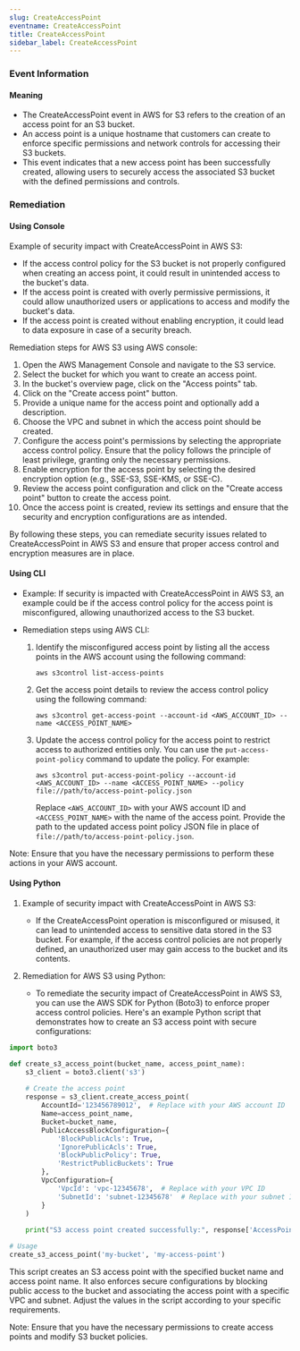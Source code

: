 ```yaml
--- 
slug: CreateAccessPoint
eventname: CreateAccessPoint
title: CreateAccessPoint
sidebar_label: CreateAccessPoint
---
```

                       
### Event Information

#### Meaning

- The CreateAccessPoint event in AWS for S3 refers to the creation of an access point for an S3 bucket. 
- An access point is a unique hostname that customers can create to enforce specific permissions and network controls for accessing their S3 buckets. 
- This event indicates that a new access point has been successfully created, allowing users to securely access the associated S3 bucket with the defined permissions and controls.

### Remediation

#### Using Console

Example of security impact with CreateAccessPoint in AWS S3:
- If the access control policy for the S3 bucket is not properly configured when creating an access point, it could result in unintended access to the bucket's data.
- If the access point is created with overly permissive permissions, it could allow unauthorized users or applications to access and modify the bucket's data.
- If the access point is created without enabling encryption, it could lead to data exposure in case of a security breach.

Remediation steps for AWS S3 using AWS console:
1. Open the AWS Management Console and navigate to the S3 service.
2. Select the bucket for which you want to create an access point.
3. In the bucket's overview page, click on the "Access points" tab.
4. Click on the "Create access point" button.
5. Provide a unique name for the access point and optionally add a description.
6. Choose the VPC and subnet in which the access point should be created.
7. Configure the access point's permissions by selecting the appropriate access control policy. Ensure that the policy follows the principle of least privilege, granting only the necessary permissions.
8. Enable encryption for the access point by selecting the desired encryption option (e.g., SSE-S3, SSE-KMS, or SSE-C).
9. Review the access point configuration and click on the "Create access point" button to create the access point.
10. Once the access point is created, review its settings and ensure that the security and encryption configurations are as intended.

By following these steps, you can remediate security issues related to CreateAccessPoint in AWS S3 and ensure that proper access control and encryption measures are in place.

#### Using CLI

- Example: If security is impacted with CreateAccessPoint in AWS S3, an example could be if the access control policy for the access point is misconfigured, allowing unauthorized access to the S3 bucket.

- Remediation steps using AWS CLI:
  1. Identify the misconfigured access point by listing all the access points in the AWS account using the following command:
     ```
     aws s3control list-access-points
     ```

  2. Get the access point details to review the access control policy using the following command:
     ```
     aws s3control get-access-point --account-id <AWS_ACCOUNT_ID> --name <ACCESS_POINT_NAME>
     ```

  3. Update the access control policy for the access point to restrict access to authorized entities only. You can use the `put-access-point-policy` command to update the policy. For example:
     ```
     aws s3control put-access-point-policy --account-id <AWS_ACCOUNT_ID> --name <ACCESS_POINT_NAME> --policy file://path/to/access-point-policy.json
     ```
     Replace `<AWS_ACCOUNT_ID>` with your AWS account ID and `<ACCESS_POINT_NAME>` with the name of the access point. Provide the path to the updated access point policy JSON file in place of `file://path/to/access-point-policy.json`.

Note: Ensure that you have the necessary permissions to perform these actions in your AWS account.

#### Using Python

1. Example of security impact with CreateAccessPoint in AWS S3:
   - If the CreateAccessPoint operation is misconfigured or misused, it can lead to unintended access to sensitive data stored in the S3 bucket. For example, if the access control policies are not properly defined, an unauthorized user may gain access to the bucket and its contents.

2. Remediation for AWS S3 using Python:
   - To remediate the security impact of CreateAccessPoint in AWS S3, you can use the AWS SDK for Python (Boto3) to enforce proper access control policies. Here's an example Python script that demonstrates how to create an S3 access point with secure configurations:

```python
import boto3

def create_s3_access_point(bucket_name, access_point_name):
    s3_client = boto3.client('s3')
    
    # Create the access point
    response = s3_client.create_access_point(
        AccountId='123456789012',  # Replace with your AWS account ID
        Name=access_point_name,
        Bucket=bucket_name,
        PublicAccessBlockConfiguration={
            'BlockPublicAcls': True,
            'IgnorePublicAcls': True,
            'BlockPublicPolicy': True,
            'RestrictPublicBuckets': True
        },
        VpcConfiguration={
            'VpcId': 'vpc-12345678',  # Replace with your VPC ID
            'SubnetId': 'subnet-12345678'  # Replace with your subnet ID
        }
    )
    
    print("S3 access point created successfully:", response['AccessPointArn'])

# Usage
create_s3_access_point('my-bucket', 'my-access-point')
```

This script creates an S3 access point with the specified bucket name and access point name. It also enforces secure configurations by blocking public access to the bucket and associating the access point with a specific VPC and subnet. Adjust the values in the script according to your specific requirements.

Note: Ensure that you have the necessary permissions to create access points and modify S3 bucket policies.


 